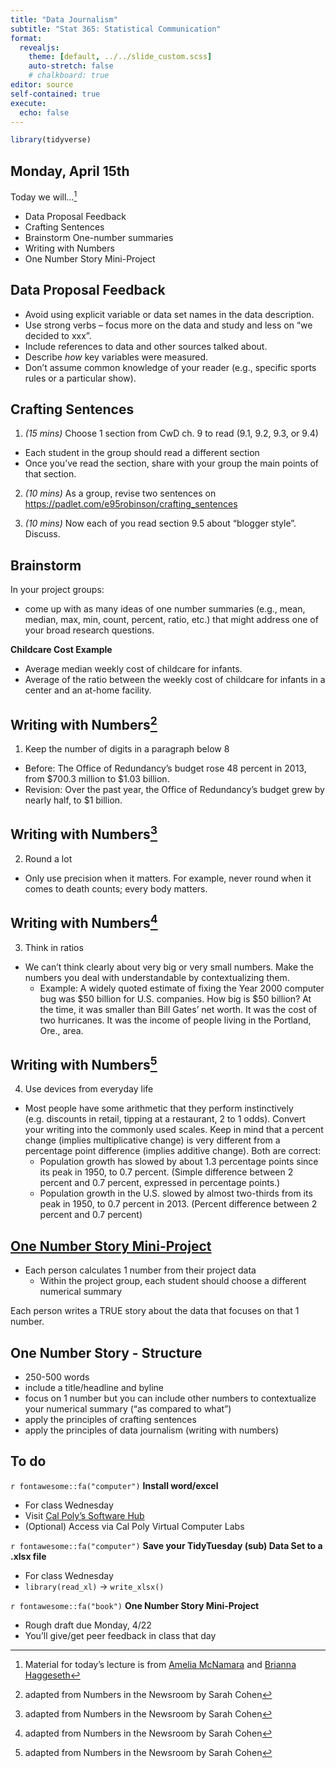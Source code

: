 ```yaml
---
title: "Data Journalism"
subtitle: "Stat 365: Statistical Communication"
format: 
  revealjs:
    theme: [default, ../../slide_custom.scss]
    auto-stretch: false
    # chalkboard: true
editor: source
self-contained: true
execute:
  echo: false
---
```


```r
library(tidyverse)
```

## Monday, April 15th

Today we will...[^1]

[^1]: Material for today's lecture is from [Amelia McNamara](https://www.amelia.mn/STAT336/index.html) and [Brianna Haggeseth](https://www.macalester.edu/mscs/facultystaff/brianna-heggeseth/)

-   Data Proposal Feedback
-   Crafting Sentences
-   Brainstorm One-number summaries
-   Writing with Numbers
-   One Number Story Mini-Project

## Data Proposal Feedback

+ Avoid using explicit variable or data set names in the data description.
+ Use strong verbs -- focus more on the data and study and less on "we decided to xxx".
+ Include references to data and other sources talked about.
+ Describe *how* key variables were measured.
+ Don't assume common knowledge of your reader (e.g., specific sports rules or a particular show).

## Crafting Sentences

1. *(15 mins)* Choose 1 section from CwD ch. 9 to read (9.1, 9.2, 9.3, or 9.4)
  + Each student in the group should read a different section
  + Once you've read the section, share with your group the main points of that section.
  
2. *(10 mins)* As a group, revise two sentences on <https://padlet.com/e95robinson/crafting_sentences> 

3. *(10 mins)* Now each of you read section 9.5 about "blogger style". Discuss.

## Brainstorm

In your project groups: 

+ come up with as many ideas of one number summaries (e.g., mean, median, max, min, count, percent, ratio, etc.) that might address one of your broad research questions.

**Childcare Cost Example**

+ Average median weekly cost of childcare for infants.
+ Average of the ratio between the weekly cost of childcare for infants in a center and an at-home facility.

## Writing with Numbers^[adapted from Numbers in the Newsroom by Sarah Cohen]

1. Keep the number of digits in a paragraph below 8

+ Before: The Office of Redundancy’s budget rose 48 percent in 2013, from $700.3 million to $1.03 billion.
+ Revision: Over the past year, the Office of Redundancy’s budget grew by nearly half, to $1 billion.

## Writing with Numbers^[adapted from Numbers in the Newsroom by Sarah Cohen]

2. Round a lot
 
+ Only use precision when it matters. For example, never round when it comes to death counts; every body matters.

## Writing with Numbers^[adapted from Numbers in the Newsroom by Sarah Cohen]

3. Think in ratios

+ We can’t think clearly about very big or very small numbers. Make the numbers you deal with understandable by contextualizing them.
  + Example: A widely quoted estimate of fixing the Year 2000 computer bug was \$50 billion for U.S. companies. How big is \$50 billion? At the time, it was smaller than Bill Gates’ net worth. It was the cost of two hurricanes. It was the income of people living in the Portland, Ore., area.

## Writing with Numbers^[adapted from Numbers in the Newsroom by Sarah Cohen]

4. Use devices from everyday life
 
+ Most people have some arithmetic that they perform instinctively (e.g. discounts in retail, tipping at a restaurant, 2 to 1 odds). Convert your writing into the commonly used scales. Keep in mind that a percent change (implies multiplicative change) is very different from a percentage point difference (implies additive change). Both are correct:
  + Population growth has slowed by about 1.3 percentage points since its peak in 1950, to 0.7 percent. (Simple difference between 2 percent and 0.7 percent, expressed in percentage points.)
  + Population growth in the U.S. slowed by almost two-thirds from its peak in 1950, to 0.7 percent in 2013. (Percent difference between 2 percent and 0.7 percent)

## [One Number Story Mini-Project](https://earobinson95.github.io/stat365-calpoly/2024/97-mini-projects/01-one-number-story/one-number-story.html)

+ Each person calculates 1 number from their project data
  + Within the project group, each student should choose a different numerical summary
  
Each person writes a TRUE story about the data that focuses on that 1 number.

## One Number Story - Structure

+ 250-500 words
+ include a title/headline and byline
+ focus on 1 number but you can include other numbers to contextualize your numerical summary (“as compared to what”)
+ apply the principles of crafting sentences
+ apply the principles of data journalism (writing with numbers)

## To do

`r fontawesome::fa("computer")` **Install word/excel**

- For class Wednesday
- Visit [Cal Poly's Software Hub](https://tech.calpoly.edu/services/software-downloads)
- (Optional) Access via Cal Poly Virtual Computer Labs

`r fontawesome::fa("computer")` **Save your TidyTuesday (sub) Data Set to a .xlsx file**

- For class Wednesday
- `library(read_xl)` -> `write_xlsx()`

`r fontawesome::fa("book")` **One Number Story Mini-Project**

- Rough draft due Monday, 4/22
- You'll give/get peer feedback in class that day
